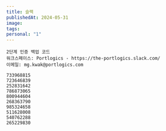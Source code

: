 ```yaml
---
title: 슬랙
publishedAt: 2024-05-31
image: 
tags: 
personal: "1"
---
```


```
2단계 인증 백업 코드
워크스페이스: Portlogics - https://the-portlogics.slack.com/
이메일: mg.kwak@portlogics.com

733968815
723646839
252831642
786873065
800944604
268363790
985324658
511628008
540762288
265229830
```